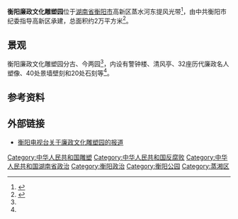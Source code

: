 {{Infobox park|park=|image=File:HengyanglianzhengPark20170225_02.jpg|image size=220px|alt=|caption=|type=主题公园|location=[[湖南省|湖南省]][[衡阳市|衡阳市]]高新区蒸水河东提风光带|coordinates=|size=|opened=|operator=|visitors=|status=全年开放|website=|area=约2万平方米|map=|pushpin_map=|pushpin_map_caption=}}'''衡阳廉政文化雕塑园'''位于[[湖南省|湖南省]][[衡阳市|衡阳市]]高新区蒸水河东提风光带<ref name=":0">{{Cite news|url=http://hunan.voc.com.cn/article/201611/201611161601525495003.html|title=湖南省首座廉政文化雕塑园即将在衡阳亮相|last=彭|first=斌|date=2016年11月16日|work=华声在线|accessdate=|archive-date=2017年3月6日|archive-url=https://web.archive.org/web/20170306033032/http://hunan.voc.com.cn/article/201611/201611161601525495003.html|dead-url=no}}</ref>，由中共衡阳市纪委指导高新区承建，总面积约2万平方米<ref name=":1">{{Cite news|url=http://hn.rednet.cn/c/2017/03/03/4227553.htm|title=衡阳：打造廉政文化雕塑园 展示廉吏风采|last=衡阳市|first=纪委宣传部|date=2017年3月3日|work=三湘风纪网|accessdate=|archive-date=2018年11月27日|archive-url=https://web.archive.org/web/20181127193546/http://hn.rednet.cn/c/2017/03/03/4227553.htm|dead-url=no}}</ref>。

== 景观 ==
衡阳廉政文化雕塑园分古、今两园<ref name=":1" />，内设有警钟楼、清风亭、32座历代廉政名人塑像、40处景墙壁刻和20处石刻等<ref name=":0" />。{{Gallery||雕塑园
|File:HengyanglianzhengPark20170225_03.jpg|[[海瑞|海瑞]]像
|File:HengyanglianzhengPark20170225_04.jpg|[[周公|周公]]像
|File:HengyanglianzhengPark20170225_05.jpg|[[况钟|况钟]]像
|File:HengyanglianzhengPark20170225_08.jpg|[[杨震|杨震]]像
|File:HengyanglianzhengPark20170225_06.jpg|在官惟明，莅事惟平，立身惟清
|File:HengyanglianzhengPark20170225_07.jpg|丹心一颗,千金哪比人格贵；清风两袖,万贯不移品行贞
|File:HengyanglianzhengPark20170225_09.jpg|顺心天正国，安自民清官
|File:HengyanglianzhengPark20170225_10.jpg|[[苏琼|苏琼]]悬瓜故事
|File:HengyanglianzhengPark20170225_11.jpg|[[李汰|李汰]]作诗拒贿
|File:HengyanglianzhengPark20170225_12.jpg|[[吴隐之|吴隐之]]不惧饮贪泉故事
|title=|footer=|width=180|lines=2|height=150}}

== 参考资料 ==
{{Reflist|2}}{{衡阳公园}}

== 外部链接 ==
* [http://www.hydst.com/szxw/2016/11/21/21310953484.html 衡阳电视台关于廉政文化雕塑园的报道]

[[Category:中华人民共和国雕塑|Category:中华人民共和国雕塑]]
[[Category:中华人民共和国反腐败|Category:中华人民共和国反腐败]]
[[Category:中华人民共和国湖南省政治|Category:中华人民共和国湖南省政治]]
[[Category:衡阳政治|Category:衡阳政治]]
[[Category:衡阳公园|Category:衡阳公园]]
[[Category:蒸湘区|Category:蒸湘区]]
